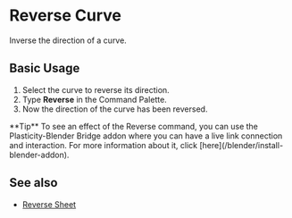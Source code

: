 
# Reverse Curve

<Reference shortcut="" command="Reverse" button=""/>

Inverse the direction of a curve. 

## Basic Usage

1. Select the curve to reverse its direction.
2. Type **Reverse** in the Command Palette.
3. Now the direction of the curve has been reversed.
<VideoPlayer fileName="reverse-curve"/>

<Callout type="info" emoji="💡">
**Tip** 
To see an effect of the Reverse command, you can use the Plasticity-Blender Bridge addon where you can have a live link connection and interaction. For more information about it, click [here](/blender/install-blender-addon).

</Callout>

## See also
- [Reverse Sheet](/sketch/reverse-sheet)


